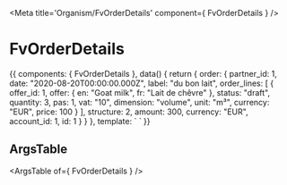 
<Meta title='Organism/FvOrderDetails' component={ FvOrderDetails } />

# FvOrderDetails

<Canvas>
<Story name='Common' height='150px'>{{
  components: { FvOrderDetails },
  data() {
    return {
      order: {
        partner_id: 1,
        date: "2020-08-20T00:00:00.000Z",
        label: "du bon lait",
        order_lines: [
          {
            offer_id: 1,
            offer: {
              en: "Goat milk",
              fr: "Lait de chêvre"
            },
            status: "draft",
            quantity: 3,
            pas: 1,
            vat: "10",
            dimension: "volume",
            unit: "m³",
            currency: "EUR",
            price: 100
          }
        ],
        structure: 2,
        amount: 300,
        currency: "EUR",
        account_id: 1,
        id: 1
      }
    }
  },
  template: `<FvOrderDetails
    :order="order"
    >
    </FvOrderDetails>`
}}</Story>
</Canvas>

## ArgsTable

<ArgsTable of={ FvOrderDetails } />
